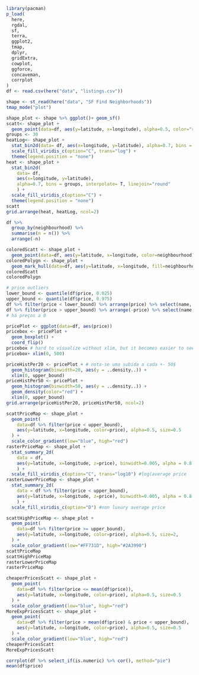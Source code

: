 ```r
library(pacman)
p_load(
  here,
  rgdal,
  sf,
  terra,
  ggplot2,
  tmap,
  dplyr,
  gridExtra,
  cowplot,
  ggforce,
  concaveman,
  corrplot
)
df <- read.csv(here("data", "listings.csv"))
```

```r
shape <- st_read(here("data", "SF Find Neighborhoods"))
tmap_mode("plot")
```


```r
shape_plot <- shape %>% ggplot()+ geom_sf()
scatt<- shape_plot + 
  geom_point(data=df, aes(y=latitude, x=longitude), alpha=0.5, color="red", size=0.1)
groups <- 30
heatLog<- shape_plot + 
  stat_bin2d(data= df, aes(x=longitude, y=latitude), alpha=0.7, bins = groups, interpolate= T) +
  scale_fill_viridis_c(option="C", trans="log") +
  theme(legend.position = "none")
heat <- shape_plot + 
  stat_bin2d(
    data= df, 
    aes(x=longitude, y=latitude), 
    alpha=0.7, bins = groups, interpolate= T, linejoin="round"
    ) +
  scale_fill_viridis_c(option="C") +
  theme(legend.position = "none")
scatt
grid.arrange(heat, heatLog, ncol=2)
```
```r
df %>%
  group_by(neighbourhood) %>%
  summarise(n = n()) %>%
  arrange(-n)
```


```r
coloredScatt <- shape_plot +
  geom_point(data=df, aes(y=latitude, x=longitude, color=neighbourhood), alpha=0.5, size=0.1)
coloredPolygn <- shape_plot +
  geom_mark_hull(data=df, aes(y=latitude, x=longitude, fill=neighbourhood), expand = 0, radius=0,alpha=0.7, size=0.1, level=0.2)
coloredScatt
coloredPolygn
```

```r
# price outliers
lower_bound <- quantile(df$price, 0.025)
upper_bound <- quantile(df$price, 0.975)
df %>% filter(price < lower_bound) %>% arrange(price) %>% select(name, price, host_name, neighbourhood)
df %>% filter(price > upper_bound) %>% arrange(-price) %>% select(name, price, host_name, neighbourhood) # talvez separar aqueles luxuosas
# há preços a 0
```


```r
pricePlot <- ggplot(data=df, aes(price))
pricebox <- pricePlot + 
  geom_boxplot() + 
  coord_flip()
pricebox # hard to visualize without xlim, but it becomes easier to see the high outliers
pricebox+ xlim(0, 500)
```



```r
priceHistPer20 <- pricePlot + # nota-se uma subida a cada +- 50$
  geom_histogram(binwidth=20, aes(y = ..density..)) +
  xlim(0, upper_bound)
priceHistPer50 <- pricePlot +
  geom_histogram(binwidth=50, aes(y = ..density..)) +
  geom_density(color="red") +
  xlim(0, upper_bound)
grid.arrange(priceHistPer20, priceHistPer50, ncol=2) 
```


```r
scattPriceMap <- shape_plot + 
  geom_point(
    data=df %>% filter(price < upper_bound),
    aes(y=latitude, x=longitude, color=price), alpha=0.5, size=0.5
  ) +
  scale_color_gradient(low="blue", high="red")
rasterPriceMap <- shape_plot +
  stat_summary_2d(
    data = df, 
    aes(y=latitude, x=longitude, z=price), binwidth=0.005, alpha = 0.8
    ) + 
  scale_fill_viridis_c(option="C", trans="log10") #log(average price
rasterLowerPriceMap <- shape_plot +
  stat_summary_2d(
    data = df %>% filter(price < upper_bound), 
    aes(y=latitude, x=longitude, z=price), binwidth=0.005, alpha = 0.8
    ) + 
  scale_fill_viridis_c(option="D") #non luxury average price

scattHighPriceMap <- shape_plot + 
  geom_point(
    data=df %>% filter(price >= upper_bound),
    aes(y=latitude, x=longitude, color=price), alpha=0.5, size=2, 
  ) +
  scale_color_gradient(low="#FF731D", high="#2A3990")
scattPriceMap
scattHighPriceMap
rasterLowerPriceMap
rasterPriceMap
```


```r
cheaperPricesScatt <- shape_plot + 
  geom_point(
    data=df %>% filter(price <= mean(df$price)),
    aes(y=latitude, x=longitude, color=price), alpha=0.5, size=0.5
  ) +
  scale_color_gradient(low="blue", high="red")
MoreExpPricesScatt <- shape_plot + 
  geom_point(
    data=df %>% filter(price > mean(df$price) & price < upper_bound),
    aes(y=latitude, x=longitude, color=price), alpha=0.5, size=0.5
  ) +
  scale_color_gradient(low="blue", high="red")
cheaperPricesScatt
MoreExpPricesScatt
```


```r
corrplot(df %>% select_if(is.numeric) %>% cor(), method="pie")
mean(df$price)
```






































